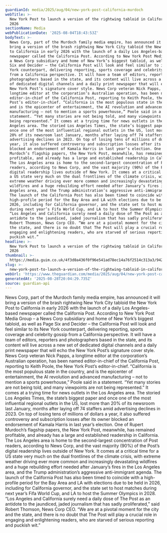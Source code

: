 ```yaml
---
guardianId: media/2025/aug/04/new-york-post-california-murdoch
webTitle: >-
  New York Post to launch a version of the rightwing tabloid in California in
  2026
sectionName: Media
webPublicationDate: '2025-08-04T18:43:53Z'
bodyText: >-
  News Corp, part of the Murdoch family media empire, has announced it will
  bring a version of the brash rightwing New York City tabloid the New York Post
  to California in early 2026 with the launch of a daily Los Angeles-based
  newspaper called the California Post. According to New York Post Media Group –
  a News Corp subsidiary and home of New York’s biggest tabloid, as well as Page
  Six and Decider – the California Post will look and feel similar to its New
  York counterpart, delivering reporting, sports coverage and celebrity gossip
  from a California perspective. It will have a team of editors, reporters and
  photographers based in the state, and its content will live across a new set
  of dedicated digital channels and a daily print newspaper that will echo the
  New York Post’s signature cover style. News Corp veteran Nick Papps, a
  longtime editor at the corporation’s Australian operation, has been named
  editor-in-chief of the California Post, reporting to Keith Poole, the New York
  Post’s editor-in-chief. “California is the most populous state in the country,
  and is the epicenter of entertainment, the AI revolution and advanced
  manufacturing – not to mention a sports powerhouse,” Poole said in a
  statement. “Yet many stories are not being told, and many viewpoints are not
  being represented.” It comes at a trying time for news outlets in the Los
  Angeles area. The storied Los Angeles Times, the state’s biggest paper and
  once one of the most influential regional outlets in the US, lost more than
  20% of its newsroom last January, months after laying off 74 staffers amid
  advertising declines in 2023. On top of losing tens of millions of dollars a
  year, it also suffered controversy and subscription losses after its owner
  blocked an endorsement of Kamala Harris in last year’s election. One of Rupert
  Murdoch’s flagship papers, the New York Post, meanwhile, has remained
  profitable, and already has a large and established readership in California.
  The Los Angeles area is home to the second-largest concentration of Post
  readers, according to News Corp, and the vast majority (90%) of the Post’s
  digital readership lives outside of New York. It comes at a critical time for
  a US state very much on the dual frontlines of the climate crisis, with
  extreme weather driving ever more common and increasingly devastating
  wildfires and a huge rebuilding effort needed after January’s fires in the Los
  Angeles area, and the Trump administration’s aggressive anti-immigrant agenda.
  The launch of the California Post has also been timed to coincide with a
  high-profile period for the Bay Area and LA with elections due to be held in
  2026, including for California governor, and the state set to host matches
  during next year’s Fifa World Cup, and LA to host the Summer Olympics in 2028.
  “Los Angeles and California surely need a daily dose of The Post as an
  antidote to the jaundiced, jaded journalism that has sadly proliferated,” said
  Robert Thomson, News Corp CEO. “We are at a pivotal moment for the city and
  the state, and there is no doubt that The Post will play a crucial role in
  engaging and enlightening readers, who are starved of serious reporting and
  puckish wit.”
headline: >-
  New York Post to launch a version of the rightwing tabloid in California in
  2026
thumbnail: >-
  https://media.guim.co.uk/4f3d0a436f0f96e541ad78ec14a76f2514c313a3/942_0_6567_5255/500.jpg
slug: >-
  new-york-post-to-launch-a-version-of-the-rightwing-tabloid-in-california-in-2026
webUrl: 'https://www.theguardian.com/media/2025/aug/04/new-york-post-california-murdoch'
generatedAt: '2025-08-28T20:04:29.735Z'
source: guardian-api
---
```

News Corp, part of the Murdoch family media empire, has announced it will bring a version of the brash rightwing New York City tabloid the New York Post to California in early 2026 with the launch of a daily Los Angeles-based newspaper called the California Post. According to New York Post Media Group – a News Corp subsidiary and home of New York’s biggest tabloid, as well as Page Six and Decider – the California Post will look and feel similar to its New York counterpart, delivering reporting, sports coverage and celebrity gossip from a California perspective. It will have a team of editors, reporters and photographers based in the state, and its content will live across a new set of dedicated digital channels and a daily print newspaper that will echo the New York Post’s signature cover style. News Corp veteran Nick Papps, a longtime editor at the corporation’s Australian operation, has been named editor-in-chief of the California Post, reporting to Keith Poole, the New York Post’s editor-in-chief. “California is the most populous state in the country, and is the epicenter of entertainment, the AI revolution and advanced manufacturing – not to mention a sports powerhouse,” Poole said in a statement. “Yet many stories are not being told, and many viewpoints are not being represented.” It comes at a trying time for news outlets in the Los Angeles area. The storied Los Angeles Times, the state’s biggest paper and once one of the most influential regional outlets in the US, lost more than 20% of its newsroom last January, months after laying off 74 staffers amid advertising declines in 2023. On top of losing tens of millions of dollars a year, it also suffered controversy and subscription losses after its owner blocked an endorsement of Kamala Harris in last year’s election. One of Rupert Murdoch’s flagship papers, the New York Post, meanwhile, has remained profitable, and already has a large and established readership in California. The Los Angeles area is home to the second-largest concentration of Post readers, according to News Corp, and the vast majority (90%) of the Post’s digital readership lives outside of New York. It comes at a critical time for a US state very much on the dual frontlines of the climate crisis, with extreme weather driving ever more common and increasingly devastating wildfires and a huge rebuilding effort needed after January’s fires in the Los Angeles area, and the Trump administration’s aggressive anti-immigrant agenda. The launch of the California Post has also been timed to coincide with a high-profile period for the Bay Area and LA with elections due to be held in 2026, including for California governor, and the state set to host matches during next year’s Fifa World Cup, and LA to host the Summer Olympics in 2028. “Los Angeles and California surely need a daily dose of The Post as an antidote to the jaundiced, jaded journalism that has sadly proliferated,” said Robert Thomson, News Corp CEO. “We are at a pivotal moment for the city and the state, and there is no doubt that The Post will play a crucial role in engaging and enlightening readers, who are starved of serious reporting and puckish wit.”
